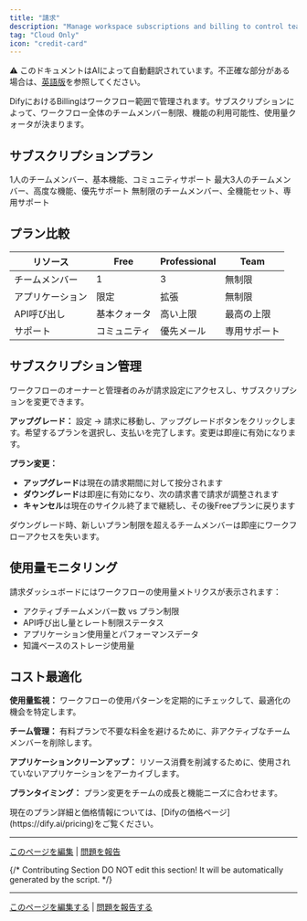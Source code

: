 ```yaml
---
title: "請求"
description: "Manage workspace subscriptions and billing to control team size and feature access"
tag: "Cloud Only"
icon: "credit-card"
---
```


<Note> ⚠️ このドキュメントはAIによって自動翻訳されています。不正確な部分がある場合は、[英語版](/en/documentation/pages/workspace/subscription-management)を参照してください。</Note>


DifyにおけるBillingはワークフロー範囲で管理されます。サブスクリプションによって、ワークフロー全体のチームメンバー制限、機能の利用可能性、使用量クォータが決まります。

## サブスクリプションプラン

<CardGroup cols={3}>
  <Card title="Free" icon="gift">
    1人のチームメンバー、基本機能、コミュニティサポート
  </Card>
  <Card title="Professional" icon="rocket">
    最大3人のチームメンバー、高度な機能、優先サポート
  </Card>
  <Card title="Team" icon="users">
    無制限のチームメンバー、全機能セット、専用サポート
  </Card>
</CardGroup>

## プラン比較

| リソース | Free | Professional | Team |
|----------|------|--------------|------|
| チームメンバー | 1 | 3 | 無制限 |
| アプリケーション | 限定 | 拡張 | 無制限 |
| API呼び出し | 基本クォータ | 高い上限 | 最高の上限 |
| サポート | コミュニティ | 優先メール | 専用サポート |

## サブスクリプション管理

ワークフローのオーナーと管理者のみが請求設定にアクセスし、サブスクリプションを変更できます。

**アップグレード：** 設定 → 請求に移動し、アップグレードボタンをクリックします。希望するプランを選択し、支払いを完了します。変更は即座に有効になります。

**プラン変更：**
- **アップグレード**は現在の請求期間に対して按分されます
- **ダウングレード**は即座に有効になり、次の請求書で請求が調整されます
- **キャンセル**は現在のサイクル終了まで継続し、その後Freeプランに戻ります

<Warning>
ダウングレード時、新しいプラン制限を超えるチームメンバーは即座にワークフローアクセスを失います。
</Warning>

## 使用量モニタリング

請求ダッシュボードにはワークフローの使用量メトリクスが表示されます：
- アクティブチームメンバー数 vs プラン制限
- API呼び出し量とレート制限ステータス
- アプリケーション使用量とパフォーマンスデータ
- 知識ベースのストレージ使用量

## コスト最適化

**使用量監視：** ワークフローの使用パターンを定期的にチェックして、最適化の機会を特定します。

**チーム管理：** 有料プランで不要な料金を避けるために、非アクティブなチームメンバーを削除します。

**アプリケーションクリーンアップ：** リソース消費を削減するために、使用されていないアプリケーションをアーカイブします。

**プランタイミング：** プラン変更をチームの成長と機能ニーズに合わせます。

<Info>
現在のプラン詳細と価格情報については、[Difyの価格ページ](https://dify.ai/pricing)をご覧ください。
</Info>

---

[このページを編集](https://github.com/langgenius/dify-docs/edit/main/en/guides/management/subscription-management.mdx) | [問題を報告](https://github.com/langgenius/dify-docs/issues/new?template=docs.yml)

{/*
Contributing Section
DO NOT edit this section!
It will be automatically generated by the script.
*/}

---

[このページを編集する](https://github.com/langgenius/dify-docs/edit/main/ja-jp/documentation/pages/workspace/subscription-management.mdx) | [問題を報告する](https://github.com/langgenius/dify-docs/issues/new?template=docs.yml)

